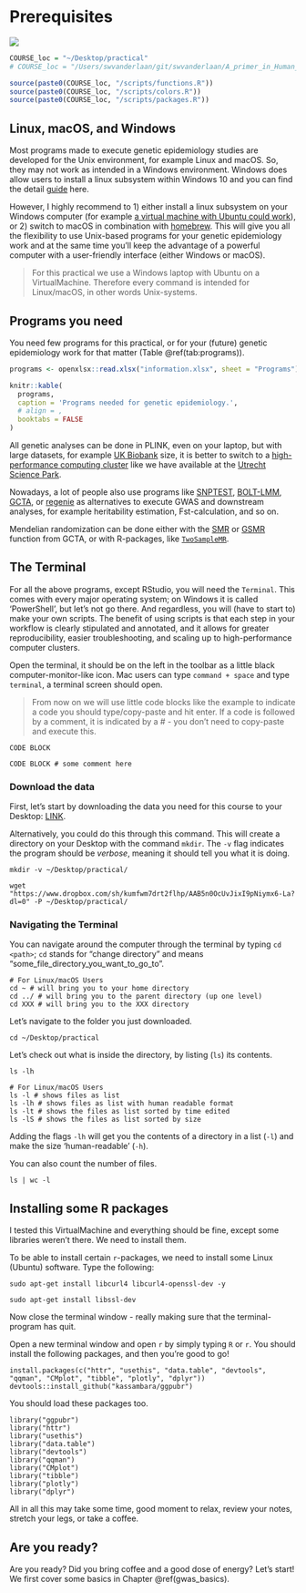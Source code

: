 # Prerequisites
![](img/girls_behind_macbook.jpeg)
```r
COURSE_loc = "~/Desktop/practical"
# COURSE_loc = "/Users/swvanderlaan/git/swvanderlaan/A_primer_in_Human_Cardiovascular_Genetics"

source(paste0(COURSE_loc, "/scripts/functions.R"))
source(paste0(COURSE_loc, "/scripts/colors.R"))
source(paste0(COURSE_loc, "/scripts/packages.R"))

```

## Linux, macOS, and Windows

Most programs made to execute genetic epidemiology studies are developed for the Unix environment, for example Linux and macOS. So, they may not work as intended in a Windows environment. Windows does allow users to install a linux subsystem within Windows 10 and you can find the detail [guide](https://docs.microsoft.com/en-us/windows/wsl/about){target="_blank"} here.  

However, I highly recommend to 1) either install a linux subsystem on your Windows computer (for example [a virtual machine with Ubuntu could work](https://blog.storagecraft.com/the-dead-simple-guide-to-installing-a-linux-virtual-machine-on-windows/){target="_blank"}), or 2) switch to macOS in combination with [homebrew](https://brew.sh){target="_blank"}. This will give you all the flexibility to use Unix-based programs for your genetic epidemiology work and at the same time you'll keep the advantage of a powerful computer with a user-friendly interface (either Windows or macOS).

> For this practical we use a Windows laptop with Ubuntu on a VirtualMachine. Therefore every command is intended for Linux/macOS, in other words Unix-systems.


## Programs you need

You need few programs for this practical, or for your (future) genetic epidemiology work for that matter (Table \@ref(tab:programs)).

```r
programs <- openxlsx::read.xlsx("information.xlsx", sheet = "Programs")
```


```r
knitr::kable(
  programs, 
  caption = 'Programs needed for genetic epidemiology.',
  # align = ,
  booktabs = FALSE
)
```

<!-- Made this table with https://www.tablesgenerator.com/markdown_tables -->
<!-- | **Program** 	| **Link**                             	| **Description**                                               | -->
<!-- |-------------	|--------------------------------------	|-------------------------------------------------------------	| -->
<!-- | _PLINK_     	| https://www.cog-genomics.org/plink2/ 	| PLINK is a free, open-source genetic analysis tool set, designed to perform a range of basic data parsing and quality control, as well as basic and large-scale analyses in a computationally efficient manner. | -->
<!-- | _R_         	| https://cran.r-project.org/          	| A program to perform statistical analysis and visualizations. | -->
<!-- | _RStudio_   	| https://www.rstudio.com              	| A user-friendly R-wrap-around for code editing, debugging, analyses, and visualization. | -->
<!-- | _Homebrew_  	| https://brew.sh                      	| A great extension for Mac-users to install really useful programs that Apple didn't. | -->

<!-- **Table 2.1:** Programs needed for genetic epidemiology. -->

All genetic analyses can be done in PLINK, even on your laptop, but with large datasets, for example [UK Biobank](https://www.ukbiobank.ac.uk) size, it is better to switch to a [high-performance computing cluster](https://en.wikipedia.org/wiki/High-performance_computing){target="_blank"} like we have available at the [Utrecht Science Park](https://wiki.bioinformatics.umcutrecht.nl/bin/view/HPC/WebHome){target="_blank"}.

Nowadays, a lot of people also use programs like [SNPTEST](snptest){target="_blank"}, [BOLT-LMM](https://data.broadinstitute.org/alkesgroup/BOLT-LMM/){target="_blank"},  [GCTA](http://cnsgenomics.com/software/gcta/#Overview){target="_blank"}, or [regenie](https://rgcgithub.github.io/regenie/){target="_blank"} as alternatives to execute GWAS and downstream analyses, for example heritability estimation, Fst-calculation, and so on.

Mendelian randomization can be done either with the [SMR](http://cnsgenomics.com/software/smr/#Overview){target="_blank"} or [GSMR](http://cnsgenomics.com/software/gsmr/){target="_blank"} function from GCTA, or with R-packages, like [`TwoSampleMR`](https://mrcieu.github.io/TwoSampleMR/){target="_blank"}.


## The Terminal

For all the above programs, except RStudio, you will need the `Terminal`. This comes with every major operating system; on Windows it is called 'PowerShell', but let's not go there. And regardless, you will (have to start to) make your own scripts. The benefit of using scripts is that each step in your workflow is clearly stipulated and annotated, and it allows for greater reproducibility, easier troubleshooting, and scaling up to high-performance computer clusters.

Open the terminal, it should be on the left in the toolbar as a little black computer-monitor-like icon. 
Mac users can type `command + space` and type `terminal`, a terminal screen should open.

> From now on we will use little code blocks like the example to indicate a code you should type/copy-paste and hit enter. If a code is followed by a comment, it is indicated by a # - you don't need to copy-paste and execute this.


```
CODE BLOCK

CODE BLOCK # some comment here

```

### Download the data

First, let's start by downloading the data you need for this course to your Desktop: [LINK](). 


Alternatively, you could do this through this command. This will create a directory on your Desktop with the command `mkdir`. The `-v` flag indicates the program should be _verbose_, meaning it should tell you what it is doing.

```
mkdir -v ~/Desktop/practical/
```

```
wget "https://www.dropbox.com/sh/kumfwm7drt2flhp/AAB5n0OcUvJixI9pNiymx6-La?dl=0" -P ~/Desktop/practical/

```

### Navigating the Terminal

You can navigate around the computer through the terminal by typing `cd <path>`; `cd` stands for "change directory" and <path> means "some_file_directory_you_want_to_go_to".

```
# For Linux/macOS Users
cd ~ # will bring you to your home directory
cd ../ # will bring you to the parent directory (up one level) 
cd XXX # will bring you to the XXX directory
```


Let's navigate to the folder you just downloaded.

```
cd ~/Desktop/practical
```


Let's check out what is inside the directory, by listing (`ls`) its contents.

```
ls -lh

# For Linux/macOS Users
ls -l # shows files as list
ls -lh # shows files as list with human readable format 
ls -lt # shows the files as list sorted by time edited
ls -lS # shows the files as list sorted by size
```

Adding the flags `-lh` will get you the contents of a directory in a list (`-l`) and make the size 'human-readable' (`-h`).


You can also count the number of files.

```
ls | wc -l
```


## Installing some R packages

I tested this VirtualMachine and everything should be fine, except some libraries weren't there. We need to install them.


To be able to install certain `r`-packages, we need to install some Linux (Ubuntu) software. Type the following:

```
sudo apt-get install libcurl4 libcurl4-openssl-dev -y

sudo apt-get install libssl-dev
```

Now close the terminal window - really making sure that the terminal-program has quit.

Open a new terminal window and open `r` by simply typing `R` or `r`. You should install the following packages, and then you're good to go!

```
install.packages(c("httr", "usethis", "data.table", "devtools", "qqman", "CMplot", "tibble", "plotly", "dplyr"))
devtools::install_github("kassambara/ggpubr")
```

You should load these packages too. 

```
library("ggpubr")
library("httr")
library("usethis")
library("data.table")
library("devtools")
library("qqman")
library("CMplot")
library("tibble")
library("plotly")
library("dplyr")
```

All in all this may take some time, good moment to relax, review your notes, stretch your legs, or take a coffee.


## Are you ready?

Are you ready? Did you bring coffee and a good dose of energy? Let's start! We first cover some basics in Chapter \@ref(gwas_basics).
